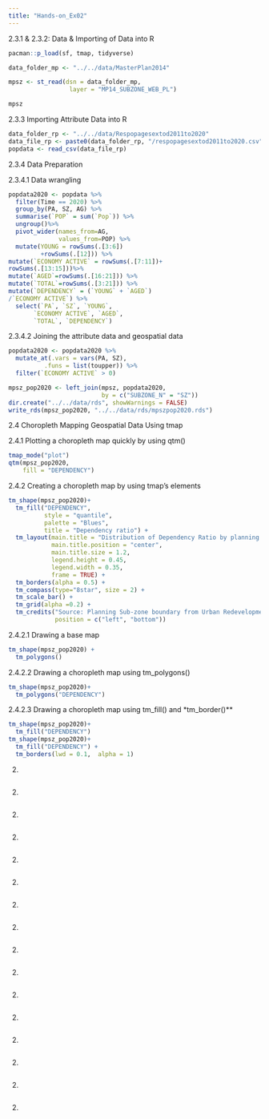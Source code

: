 ```yaml
---
title: "Hands-on_Ex02"
---
```

2.3.1 & 2.3.2: Data & Importing of Data into R
```r
pacman::p_load(sf, tmap, tidyverse)
```

```r
data_folder_mp <- "../../data/MasterPlan2014"

mpsz <- st_read(dsn = data_folder_mp,
                 layer = "MP14_SUBZONE_WEB_PL")

mpsz
```
2.3.3 Importing Attribute Data into R
```r
data_folder_rp <- "../../data/Respopagesextod2011to2020"
data_file_rp <- paste0(data_folder_rp, "/respopagesextod2011to2020.csv")
popdata <- read_csv(data_file_rp)

```
2.3.4 Data Preparation

2.3.4.1 Data wrangling
```r
popdata2020 <- popdata %>%
  filter(Time == 2020) %>%
  group_by(PA, SZ, AG) %>%
  summarise(`POP` = sum(`Pop`)) %>%
  ungroup()%>%
  pivot_wider(names_from=AG, 
              values_from=POP) %>%
  mutate(YOUNG = rowSums(.[3:6])
         +rowSums(.[12])) %>%
mutate(`ECONOMY ACTIVE` = rowSums(.[7:11])+
rowSums(.[13:15]))%>%
mutate(`AGED`=rowSums(.[16:21])) %>%
mutate(`TOTAL`=rowSums(.[3:21])) %>%  
mutate(`DEPENDENCY` = (`YOUNG` + `AGED`)
/`ECONOMY ACTIVE`) %>%
  select(`PA`, `SZ`, `YOUNG`, 
       `ECONOMY ACTIVE`, `AGED`, 
       `TOTAL`, `DEPENDENCY`)
```
2.3.4.2 Joining the attribute data and geospatial data
```r
popdata2020 <- popdata2020 %>%
  mutate_at(.vars = vars(PA, SZ), 
          .funs = list(toupper)) %>%
  filter(`ECONOMY ACTIVE` > 0)

mpsz_pop2020 <- left_join(mpsz, popdata2020,
                          by = c("SUBZONE_N" = "SZ"))
dir.create("../../data/rds", showWarnings = FALSE)
write_rds(mpsz_pop2020, "../../data/rds/mpszpop2020.rds")
```
2.4 Choropleth Mapping Geospatial Data Using tmap

2.4.1 Plotting a choropleth map quickly by using qtm()
```r
tmap_mode("plot")
qtm(mpsz_pop2020, 
    fill = "DEPENDENCY")
```
2.4.2 Creating a choropleth map by using tmap’s elements
```r
tm_shape(mpsz_pop2020)+
  tm_fill("DEPENDENCY", 
          style = "quantile", 
          palette = "Blues",
          title = "Dependency ratio") +
  tm_layout(main.title = "Distribution of Dependency Ratio by planning subzone",
            main.title.position = "center",
            main.title.size = 1.2,
            legend.height = 0.45, 
            legend.width = 0.35,
            frame = TRUE) +
  tm_borders(alpha = 0.5) +
  tm_compass(type="8star", size = 2) +
  tm_scale_bar() +
  tm_grid(alpha =0.2) +
  tm_credits("Source: Planning Sub-zone boundary from Urban Redevelopment Authorithy (URA)\n and Population data from Department of Statistics DOS", 
             position = c("left", "bottom"))
```
2.4.2.1 Drawing a base map
```r
tm_shape(mpsz_pop2020) +
  tm_polygons()
```
2.4.2.2 Drawing a choropleth map using tm_polygons()
```r
tm_shape(mpsz_pop2020)+
  tm_polygons("DEPENDENCY")
```
2.4.2.3 Drawing a choropleth map using tm_fill() and *tm_border()**
```r
tm_shape(mpsz_pop2020)+
  tm_fill("DEPENDENCY")
tm_shape(mpsz_pop2020)+
  tm_fill("DEPENDENCY") +
  tm_borders(lwd = 0.1,  alpha = 1)
```
2.
```r

```
2.
```r

```
2.
```r

```
2.
```r

```
2.
```r

```
2.
```r

```
2.
```r

```
2.
```r

```
2.
```r

```
2.
```r

```
2.
```r

```
2.
```r

```
2.
```r

```
2.
```r

```
2.
```r

```
2.
```r

```
